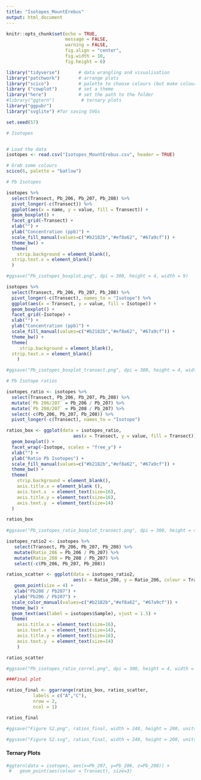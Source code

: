 ---
title: "Isotopes_MountErebus"
output: html_document
---

```{r setup, include=FALSE}
knitr::opts_chunk$set(echo = TRUE,
                      message = FALSE, 
                      warning = FALSE,
                      fig.align = "center",
                      fig.width = 10,
                      fig.height = 6)
```


```{r}
library("tidyverse")       # data wrangling and visualisation
library("patchwork")       # arrange plots
library("scico")           # palette to choose colours (but make colours consistent troughout the document)
library ("cowplot")        # set a theme
library("here")            # set the path to the folder 
#library("ggtern")          # ternary plots
library("ggpubr")
library("svglite") #for saving SVGs

set.seed(57)
```


```{r}
# Isotopes


# Load the data
isotopes <- read.csv("Isotopes_MountErebus.csv", header = TRUE)

# Grab some colours
scico(6, palette = "batlow")

# Pb Isotopes

isotopes %>%
  select(Transect, Pb_206, Pb_207, Pb_208) %>%
  pivot_longer(-c(Transect)) %>%
  ggplot(aes(x = name, y = value, fill = Transect)) +
  geom_boxplot() +
  facet_grid(~Transect) +
  xlab("") +
  ylab("Concentration (ppb)") +
  scale_fill_manual(values=c("#b2182b","#ef8a62", "#67a9cf")) +
  theme_bw() +
  theme(
    strip.background = element_blank(),
  strip.text.x = element_blank()
  )

#ggsave("Pb_isotopes_boxplot.png", dpi = 300, height = 4, width = 9)
```


```{r}
isotopes %>%
  select(Transect, Pb_206, Pb_207, Pb_208) %>%
  pivot_longer(-c(Transect), names_to = "Isotope") %>%
  ggplot(aes(x = Transect, y = value, fill = Isotope)) +
  geom_boxplot() +
  facet_grid(~Isotope) +
  xlab("") +
  ylab("Concentration (ppb)") +
  scale_fill_manual(values=c("#b2182b","#ef8a62", "#67a9cf")) +
  theme_bw() +
  theme(
     strip.background = element_blank(),
  strip.text.x = element_blank()
    )

#ggsave("Pb_isotopes_boxplot_transect.png", dpi = 300, height = 4, width = 9)
```


```{r}
# Pb Isotope ratios

isotopes_ratio <- isotopes %>%
  select(Transect, Pb_206, Pb_207, Pb_208) %>%
  mutate(`Pb 206/207` = Pb_206 / Pb_207) %>%
  mutate(`Pb 208/207` = Pb_208 / Pb_207) %>% 
  select(-c(Pb_206, Pb_207, Pb_208)) %>% 
  pivot_longer(-c(Transect), names_to = "Isotope")

ratios_box <- ggplot(data = isotopes_ratio, 
                         aes(x = Transect, y = value, fill = Transect)) +
  geom_boxplot() +
  facet_wrap(~Isotope, scales = "free_y") +
  xlab("") +
  ylab("Ratio Pb Isotopes") +
  scale_fill_manual(values=c("#b2182b","#ef8a62", "#67a9cf")) +
  theme_bw() +
  theme(
    strip.background = element_blank(),
    axis.title.x = element_blank (),
    axis.text.x  = element_text(size=16),
    axis.title.y = element_text(size=16),
    axis.text.y  = element_text(size=14)
  )

ratios_box
  
#ggsave("Pb_isotopes_ratio_boxplot_transect.png", dpi = 300, height = 4, width = 9)
```


```{r}

isotopes_ratio2 <- isotopes %>%
   select(Transect, Pb_206, Pb_207, Pb_208) %>%
   mutate(Ratio_206 = Pb_206 / Pb_207) %>%
   mutate(Ratio_208 = Pb_208 / Pb_207) %>% 
   select(-c(Pb_206, Pb_207, Pb_208))

ratios_scatter <- ggplot(data = isotopes_ratio2,
                         aes(x = Ratio_208, y = Ratio_206, colour = Transect)) +
   geom_point(size = 4) +
   xlab("Pb208 / Pb207") +
   ylab("Pb206 / Pb207") +
  scale_color_manual(values=c("#b2182b","#ef8a62", "#67a9cf")) +
  theme_bw() +
  geom_text(aes(label = isotopes$Sample), vjust = 1.5) +
  theme( 
    axis.title.x = element_text(size=16),
    axis.text.x  = element_text(size=14),
    axis.title.y = element_text(size=16),
    axis.text.y  = element_text(size=14)
    )

ratios_scatter

#ggsave("Pb_isotopes_ratio_correl.png", dpi = 300, height = 4, width = 8)

```

```{r}
###Final plot

ratios_final <- ggarrange(ratios_box, ratios_scatter,
          labels = c("A","C"),
          nrow = 2,
          ncol = 1)

ratios_final

#ggsave("Figure S2.png", ratios_final, width = 240, height = 200, units = "mm",dpi = 300)

#ggsave("Figure S2.svg", ratios_final, width = 240, height = 200, units = "mm",dpi = 300)

```

#### Ternary Plots

```{r}

#ggtern(data = isotopes, aes(x=Pb_207, y=Pb_206, z=Pb_208)) +
 #   geom_point(aes(colour = Transect), size=3)
 
  
```
